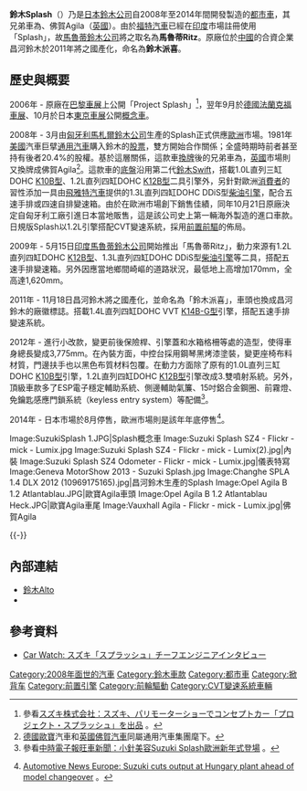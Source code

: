'''鈴木Splash'''（{{lang-ja|スズキ・スプラッシュ}}）乃是[[日本|日本]][[鈴木公司|鈴木公司]]自2008年至2014年間開發製造的[[都市車|都市車]]，其兄弟車為{{link-en|歐寶Agila|Opel Agila}}、佛賀Agila（[[英國|英國]]）。由於[[福特汽車|福特汽車]]已經在[[印度|印度]]市場註冊使用「Splash」，故[[馬魯蒂鈴木公司|馬魯蒂鈴木公司]]將之取名為'''馬魯蒂Ritz'''。原廠位於[[中國|中國]]的合資企業昌河鈴木於2011年將之國產化，命名為'''鈴木派喜'''。

== 歷史與概要 ==
{{Infobox Automobile
| image          = [[File:Suzuki_Splash_20090801_front.JPG|250px]]<br>[[File:Suzuki_Splash_20090801_rear.JPG|250px]]
| name           = 鈴木Splash
| aka            = 鈴木派喜（[[中國|中國]]）<br>馬魯蒂Ritz（[[印度|印度]]）
| manufacturer   = [[鈴木公司|鈴木公司]]
| parent_company = 
| production     = 2008年-2014年
| predecessor    = [[鈴木Wagon_R|鈴木Wagon R+]]（[[歐洲|歐洲]]）
| successor      = 
| class          = [[都市車|都市車]]
| layout         = [[前置前驅|FF]]
| platform       = 
| body_style     = 五門[[掀背車|掀背車]]
| engine         = 1.0L直列三缸DOHC [[鈴木K族引擎#K10B型|K10B型]]引擎<br>1.2L直列四缸DOHC [[鈴木K族引擎#K12B型|K12B型]]引擎<br>1.4L直列四缸DOHC VVT [[鈴木K族引擎#K14B型|K14B-G型]]引擎<br>1.3L直列四缸DOHC DDiS型[[柴油引擎|柴油引擎]]
| transmission   = 五速手動排檔、四速[[自动变速器|自動排檔]]、[[無段自動變速器|CVT]]
| wheelbase      = 2,360mm
| length         = 3,715mm-3,775mm
| width          = 1,680mm
| height         = 1,590mm
| weight         = 1,050kg
| ftrack         = 
| rtrack         = 
| fuel_economy   = 
| fuel_capacity  = 43L
| related        = {{link-en|歐寶Agila|Opel Agila}}、佛賀Agila（[[英國|英國]]）
| similar        = 
| designer       = 
}}

2006年 - 原廠在[[巴黎車展|巴黎車展]]上公開「Project Splash」<ref>參看{{ja}}[http://www.suzuki.co.jp/release/d/d060929b.htm スズキ株式会社：スズキ、パリモーターショーでコンセプトカー「プロジェクト・スプラッシュ」を出品] {{Wayback|url=http://www.suzuki.co.jp/release/d/d060929b.htm |date=20150924123138 }}。</ref>，翌年9月於[[德國|德國]][[法蘭克福車展|法蘭克福車展]]、10月於日本[[東京車展|東京車展]]公開[[概念車|概念車]]。

2008年 - 3月由[[匈牙利|匈牙利]][[馬札爾鈴木公司|馬札爾鈴木公司]]生產的Splash正式供應[[歐洲|歐洲]]市場。1981年[[美國|美國]]汽車巨擘[[通用汽車|通用汽車]]購入鈴木的[[股票|股票]]，雙方開始合作關係；全盛時期時前者甚至持有後者20.4%的股權。基於這層關係，這款車[[換牌工程|換牌]]後的兄弟車為{{link-en|歐寶Agila|Opel Agila}}，[[英國|英國]]市場則又換牌成佛賀Agila<ref>[[德國|德國]][[歐寶|歐寶]]汽車和[[英國|英國]][[佛賀汽車|佛賀汽車]]同屬通用汽車集團麾下。</ref>。這款車的[[底盤|底盤]]沿用第二代[[鈴木Swift|鈴木Swift]]，搭載1.0L直列三缸DOHC [[鈴木K族引擎#K10B型|K10B型]]、1.2L直列四缸DOHC [[鈴木K族引擎#K12B型|K12B型]]二具引擎外，另針對歐洲[[消費者|消費者]]的習性添加一具由[[菲亚特汽车集团|飛雅特汽車]]提供的1.3L直列四缸DOHC DDiS型[[柴油引擎|柴油引擎]]，配合五速手排或四速自排變速箱。由於在歐洲市場創下銷售佳績，同年10月21日原廠決定自匈牙利工廠引進日本當地販售，這是該公司史上第一輛海外製造的進口車款。日規版Splash以1.2L引擎搭配CVT變速系統，採用[[前置前驅|前置前驅]]的佈局。

2009年 - 5月15日[[印度|印度]][[馬魯蒂鈴木公司|馬魯蒂鈴木公司]]開始推出「馬魯蒂Ritz」，動力來源有1.2L直列四缸DOHC [[鈴木K族引擎#K12B型|K12B型]]、1.3L直列四缸DOHC DDiS型[[柴油引擎|柴油引擎]]等二具，搭配五速手排變速箱。另外因應當地鄉間崎嶇的道路狀況，最低地上高增加170mm，全高達1,620mm。

2011年 - 11月18日昌河鈴木將之國產化，並命名為「鈴木派喜」，車頭也換成昌河鈴木的廠徽標誌。搭載1.4L直列四缸DOHC VVT [[鈴木K族引擎#K14B型|K14B-G型]]引擎，搭配五速手排變速系統。

2012年 - 進行小改款，變更前後保險桿、引擎蓋和水箱格柵等處的造型，使得車身總長變成3,775mm。在內裝方面，中控台採用鋼琴黑烤漆塗裝，變更座椅布料材質，門邊扶手也以黑色布質材料包覆。在動力方面除了原有的1.0L直列三缸DOHC [[鈴木K族引擎#K10B型|K10B型]]引擎，1.2L直列四缸DOHC [[鈴木K族引擎#K12B型|K12B型]]引擎改成3.雙噴射系統。另外，頂級車款多了ESP電子穩定輔助系統、側邊輔助氣簾、15吋鋁合金鋼圈、前霧燈、免鑰匙感應門鎖系統（keyless entry system）等配備<ref>參看[http://want-car.chinatimes.com/article.aspx?cid=2001&id=20120706003160 中時電子報旺車新聞：小針美容Suzuki Splash歐洲新年式登場] {{Wayback|url=http://want-car.chinatimes.com/article.aspx?cid=2001&id=20120706003160 |date=20150212065627 }}。</ref>。

2014年 - 日本市場於8月停售，歐洲市場則是該年年底停售<ref>{{en}}[http://europe.autonews.com/article/20141014/ANE/141019949/suzuki-cuts-output-at-hungary-plant-ahead-of-model-changeover Automotive News Europe: Suzuki cuts output at Hungary plant ahead of model changeover] {{Wayback|url=http://europe.autonews.com/article/20141014/ANE/141019949/suzuki-cuts-output-at-hungary-plant-ahead-of-model-changeover |date=20190701113825 }}。</ref>。

<gallery>
Image:SuzukiSplash 1.JPG|Splash概念車
Image:Suzuki Splash SZ4 - Flickr - mick - Lumix.jpg
Image:Suzuki Splash SZ4 - Flickr - mick - Lumix(2).jpg|內裝
Image:Suzuki Splash SZ4 Odometer - Flickr - mick - Lumix.jpg|儀表特寫
Image:Geneva MotorShow 2013 - Suzuki Splash.jpg
Image:Changhe SPLA 1.4 DLX 2012 (10969175165).jpg|昌河鈴木生產的Splash
Image:Opel Agila B 1.2 Atlantablau.JPG|歐寶Agila車頭
Image:Opel Agila B 1.2 Atlantablau Heck.JPG|歐寶Agila車尾
Image:Vauxhall Agila - Flickr - mick - Lumix.jpg|佛賀Agila
</gallery>
{{-}}

== 內部連結 ==
* [[鈴木Alto|鈴木Alto]]
* {{link-en|歐寶Agila|Opel Agila}}

== 參考資料 ==
* {{ja}}[http://car.watch.impress.co.jp/docs/news/20081118_38094.html Car Watch: スズキ「スプラッシュ」チーフエンジニアインタビュー] {{Wayback|url=http://car.watch.impress.co.jp/docs/news/20081118_38094.html |date=20151117051312 }}
{{reflist}}

{{Suzuki timeline 1990 to 2020}}

[[Category:2008年面世的汽車|Category:2008年面世的汽車]]
[[Category:鈴木車款|Category:鈴木車款]]
[[Category:都市車|Category:都市車]]
[[Category:掀背车|Category:掀背车]]
[[Category:前置引擎|Category:前置引擎]]
[[Category:前輪驅動|Category:前輪驅動]]
[[Category:CVT變速系統車輛|Category:CVT變速系統車輛]]